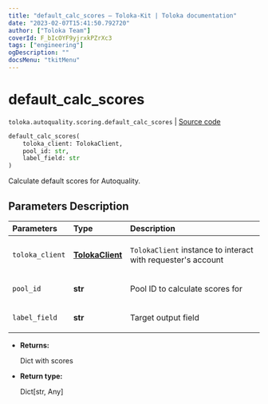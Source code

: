 ```yaml
---
title: "default_calc_scores — Toloka-Kit | Toloka documentation"
date: "2023-02-07T15:41:50.792720"
author: ["Toloka Team"]
coverId: F_bIcOYF9yjrxkPZrXc3
tags: ["engineering"]
ogDescription: ""
docsMenu: "tkitMenu"
---
```


# default_calc_scores
`toloka.autoquality.scoring.default_calc_scores` | [Source code](https://github.com/Toloka/toloka-kit/blob/v1.1.3/src/autoquality/scoring.py#L18)

```python
default_calc_scores(
    toloka_client: TolokaClient,
    pool_id: str,
    label_field: str
)
```

Calculate default scores for Autoquality.

## Parameters Description

| Parameters | Type | Description |
| :----------| :----| :-----------|
`toloka_client`|**[TolokaClient](/docs/toloka-kit/reference/toloka.client.TolokaClient)**|<p>`TolokaClient` instance to interact with requester&#x27;s account</p>
`pool_id`|**str**|<p>Pool ID to calculate scores for</p>
`label_field`|**str**|<p>Target output field</p>

* **Returns:**

  Dict with scores

* **Return type:**

  Dict\[str, Any\]
